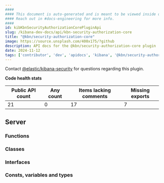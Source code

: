 ```yaml
---
####
#### This document is auto-generated and is meant to be viewed inside our experimental, new docs system.
#### Reach out in #docs-engineering for more info.
####
id: kibKbnSecurityAuthorizationCorePluginApi
slug: /kibana-dev-docs/api/kbn-security-authorization-core
title: "@kbn/security-authorization-core"
image: https://source.unsplash.com/400x175/?github
description: API docs for the @kbn/security-authorization-core plugin
date: 2024-11-12
tags: ['contributor', 'dev', 'apidocs', 'kibana', '@kbn/security-authorization-core']
---
```




Contact [@elastic/kibana-security](https://github.com/orgs/elastic/teams/kibana-security) for questions regarding this plugin.

**Code health stats**

| Public API count  | Any count | Items lacking comments | Missing exports |
|-------------------|-----------|------------------------|-----------------|
| 21 | 0 | 17 | 7 |

## Server

### Functions
<DocDefinitionList data={kbnSecurityAuthorizationCoreObj.server.functions}/>

### Classes
<DocDefinitionList data={kbnSecurityAuthorizationCoreObj.server.classes}/>

### Interfaces
<DocDefinitionList data={kbnSecurityAuthorizationCoreObj.server.interfaces}/>

### Consts, variables and types
<DocDefinitionList data={kbnSecurityAuthorizationCoreObj.server.misc}/>

